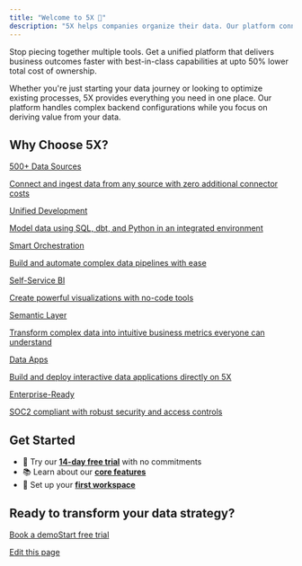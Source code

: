 ```yaml
---
title: "Welcome to 5X 👋"
description: "5X helps companies organize their data. Our platform connects your disconnected data sources and transforms them into actionable dashboards & intelligent data & AI apps. Businesses today struggle with data silos and poor quality data that slow everything down. They want to leverage AI but need a solid data foundation first. 5X accelerates the deployment of your data platform and unlocks real-world data & AI use cases."
---
```


Stop piecing together multiple tools. Get a unified platform that delivers business outcomes faster with best-in-class capabilities at upto 50% lower total cost of ownership.

Whether you're just starting your data journey or looking to optimize existing processes, 5X provides everything you need in one place. Our platform handles complex backend configurations while you focus on deriving value from your data.

## Why Choose 5X?[​](/#why-choose-5x "Direct link to Why Choose 5X?")

[500+ Data Sources](./Ingestion/using-ingestion)

[Connect and ingest data from any source with zero additional connector costs](./Ingestion/using-ingestion)

[Unified Development](./IDE/ide-about)

[Model data using SQL, dbt, and Python in an integrated environment](./IDE/ide-about)

[Smart Orchestration](./Orchestration/jobs)

[Build and automate complex data pipelines with ease](./Orchestration/jobs)

[Self-Service BI](<./Business Intelligence/bi>)

[Create powerful visualizations with no-code tools](<./Business Intelligence/bi>)

[Semantic Layer](./SemanticLayer/semanticlayer-overview)

[Transform complex data into intuitive business metrics everyone can understand](./SemanticLayer/semanticlayer-overview)

[Data Apps](./DataApps)

[Build and deploy interactive data applications directly on 5X](./DataApps)

[Enterprise-Ready](Security%20and%20Compliance)

[SOC2 compliant with robust security and access controls](Security%20and%20Compliance)

## Get Started[​](/#get-started "Direct link to Get Started")

* 🚀 Try our [**14-day free trial**](/Overview/trial) with no commitments
* 📚 Learn about our [**core features**](/Overview/features)
* 🎯 Set up your [**first workspace**](/Overview/About)

## Ready to transform your data strategy?

[Book a demo](https://www.5x.co/demo)[Start free trial](https://platform.5x.co)

[Edit this page](https://github.com/facebook/docusaurus/tree/main/packages/create-docusaurus/templates/shared/docs/intro.md)
